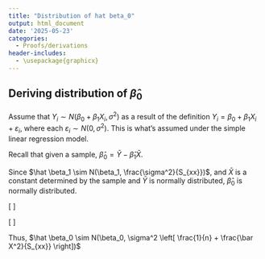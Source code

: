```yaml
---
title: "Distribution of hat beta_0"
output: html_document
date: '2025-05-23'
categories:
  - Proofs/derivations
header-includes:
  - \usepackage{graphicx}
---
```


## Deriving distribution of $\hat \beta_0$

Assume that $Y_i \sim N(\beta_0 + \beta_1X_i, \sigma^2)$ as a result of the definition $Y_i= \beta_0 + \beta_1 X_i + \varepsilon_i$, where each $\varepsilon_i \sim N(0, \sigma^2)$. This is what's assumed under the simple linear regression model.

Recall that given a sample, $\hat \beta_0 = \bar Y - \hat \beta_1 \bar X$.

Since $\hat \beta_1 \sim N(\beta_1, \frac{\sigma^2}{S_{xx}})$, and $\bar X$ is a constant determined by the sample and $\bar Y$ is normally distributed, $\hat \beta_0$ is normally distributed.

\[
\begin{align*}
E(\hat \beta_0) &= E(\bar Y) - E(\hat \beta_1  \bar X)  \\
&= E\left(\frac{1}{n} \sum \beta_0 + \beta_1X\right) - E(\hat \beta_1 \bar X)\\
&= E\left(\frac{1}{n} \left[ n \beta_0 + \beta_1 n \bar X \right]\right) - E(\hat \beta_1 \bar X)\\
&= E(\beta_0 + \beta_1 \bar X) - E (\hat \beta_1 \bar X)\\ 
&= \beta_0 + \beta_1 \bar X - \bar X E(\hat \beta_1) \\
&= \beta_0 + \beta_1 \bar X - \beta_1 \bar X\\
&= \beta_0
\end{align*}
\]

\[
\begin{align*}
Var( \hat \beta_0 ) &= Var(\bar Y - \hat \beta_1 \bar X) \\
&= Var(\bar Y ) + Var (\hat \beta_1 \bar X) -  2\bar X Cov( \bar Y, \hat \beta_1)\\  
&= Var( \bar Y) + \bar X^2 \left(\frac{\sigma^2}{S_{xx}}\right) \text{, since } Cov(\bar{Y}, \hat{\beta}_1) = 0 \\ 
&= \sigma^2 \left[ \frac{1}{n} + \frac{\bar X^2}{S_{xx}}\right]
\end{align*}
\]

Thus, $\hat \beta_0 \sim N(\beta_0, \sigma^2 \left[ \frac{1}{n} + \frac{\bar X^2}{S_{xx}} \right])$


